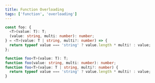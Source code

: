 ```yaml
---
title: Function Overloading
tags: ['function', 'overloading']
---
```


```ts
const foo: {
  <T>(value: T): T;
  (value: string, multi: number): number;
} = <T>(value: T | string, multi?: number) => {
  return typeof value === 'string' ? value.length * multi! : value;
};
```

```ts
function foo<T>(value: T): T;
function foo(value: string, multi: number): number;
function foo<T>(value: T | string, multi?: number) {
  return typeof value === 'string' ? value.length * multi! : value;
}
```
